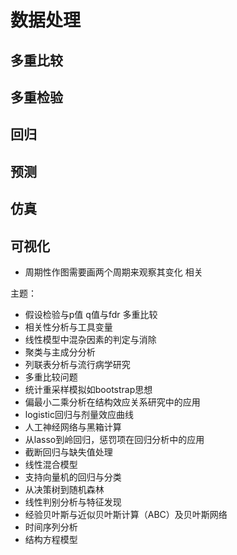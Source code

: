 # 数据处理

## 多重比较

## 多重检验

## 回归

## 预测

## 仿真

## 可视化

- 周期性作图需要画两个周期来观察其变化 相关

主题：

- 假设检验与p值 q值与fdr 多重比较
- 相关性分析与工具变量
- 线性模型中混杂因素的判定与消除
- 聚类与主成分分析
- 列联表分析与流行病学研究
- 多重比较问题
- 统计重采样模拟如bootstrap思想
- 偏最小二乘分析在结构效应关系研究中的应用
- logistic回归与剂量效应曲线
- 人工神经网络与黑箱计算
- 从lasso到岭回归，惩罚项在回归分析中的应用
- 截断回归与缺失值处理
- 线性混合模型
- 支持向量机的回归与分类
- 从决策树到随机森林
- 线性判别分析与特征发现
- 经验贝叶斯与近似贝叶斯计算（ABC）及贝叶斯网络
- 时间序列分析
- 结构方程模型


